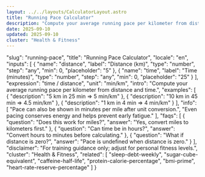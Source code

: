 ```yaml
---
layout: ../../layouts/CalculatorLayout.astro
title: "Running Pace Calculator"
description: "Compute your average running pace per kilometer from distance and time."
date: 2025-09-10
updated: 2025-09-10
cluster: "Health & Fitness"
---
```


  "slug": "running-pace",
  "title": "Running Pace Calculator",
  "locale": "en",
  "inputs": [
    {
      "name": "distance",
      "label": "Distance (km)",
      "type": "number",
      "step": "any",
      "min": 0,
      "placeholder": "5"
    },
    {
      "name": "time",
      "label": "Time (minutes)",
      "type": "number",
      "step": "any",
      "min": 0,
      "placeholder": "25"
    }
  ],
  "expression": "time / distance",
  "unit": "min/km",
  "intro": "Compute your average running pace per kilometer from distance and time.",
  "examples": [
    {
      "description": "5 km in 25 min ⇒ 5 min/km"
    },
    {
      "description": "10 km in 45 min ⇒ 4.5 min/km"
    },
      {
        "description": "1 km in 4 min ⇒ 4 min/km"
      }
    ],
    "info": [
      "Pace can also be shown in minutes per mile after unit conversion.",
      "Even pacing conserves energy and helps prevent early fatigue."
    ],
    "faqs": [
      {
        "question": "Does this work for miles?",
        "answer": "Yes, convert miles to kilometers first."
      },
    {
      "question": "Can time be in hours?",
      "answer": "Convert hours to minutes before calculating."
    },
    {
      "question": "What if distance is zero?",
      "answer": "Pace is undefined when distance is zero."
    }
  ],
  "disclaimer": "For training guidance only; adjust for personal fitness levels.",
  "cluster": "Health & Fitness",
  "related": [
    "sleep-debt-weekly",
    "sugar-cube-equivalent",
    "caffeine-half-life",
    "protein-calorie-percentage",
    "bmi-prime",
    "heart-rate-reserve-percentage"
  ]
}

<Calculator schema={schema} />
